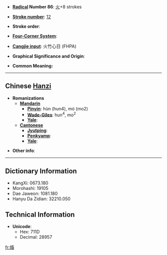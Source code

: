 * '''[[Wiktionary:Chinese radical index| Radical]] Number 86''': [[Wiktionary:Chinese radical index 火|火]]+8 strokes

* '''[[Wiktionary:Chinese total strokes index|Stroke number]]''': [[Wiktionary:Chinese total strokes index 12|12]]

* '''Stroke order''': 

* '''[[Wiktionary:Chinese four corner index|Four-Corner System]]''': 

* '''[[Wiktionary:Chinese Cangjie index|Cangjie input]]''': 火竹心日 (FHPA)

* '''Graphical Significance and Origin''': 

* '''Common Meaning:'''  {{rfdef}}

----

==Chinese [[Hanzi]]==

* '''Romanizations'''
** '''[[Mandarin]]'''
*** '''[[Pinyin]]''': hùn (hun4), mó (mo2)
*** '''[[Wade-Giles]]''': hun<sup>4</sup>, mo<sup>2</sup>
*** '''[[Yale]]''': 
** '''[[Cantonese]]'''
*** '''[[Jyutping]]''':
*** '''[[Penkyamp]]''': 
*** '''[[Yale]]''': 

* '''Other info''': 

----

==Dictionary Information==

* KangXi: 0673.180
* Morohashi: 19105
* Dae Jaweon: 1081.180
* Hanyu Da Zidian: 32210.050

==Technical Information==

* '''Unicode''':
** Hex: 711D
** Decimal: 28957

[[fr:焝]]